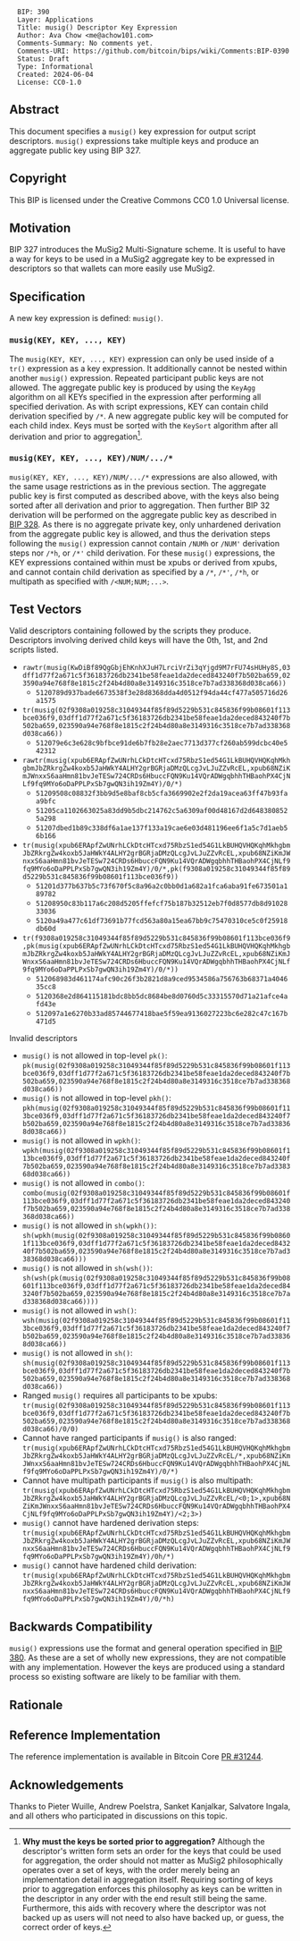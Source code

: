<pre>
  BIP: 390
  Layer: Applications
  Title: musig() Descriptor Key Expression
  Author: Ava Chow <me@achow101.com>
  Comments-Summary: No comments yet.
  Comments-URI: https://github.com/bitcoin/bips/wiki/Comments:BIP-0390
  Status: Draft
  Type: Informational
  Created: 2024-06-04
  License: CC0-1.0
</pre>

==Abstract==

This document specifies a <tt>musig()</tt> key expression for output script descriptors.
<tt>musig()</tt> expressions take multiple keys and produce an aggregate public key using BIP 327.

==Copyright==

This BIP is licensed under the Creative Commons CC0 1.0 Universal license.

==Motivation==

BIP 327 introduces the MuSig2 Multi-Signature scheme. It is useful to have a way for keys to be used
in a MuSig2 aggregate key to be expressed in descriptors so that wallets can more easily use MuSig2.

==Specification==

A new key expression is defined: <tt>musig()</tt>.

===<tt>musig(KEY, KEY, ..., KEY)</tt>===

The <tt>musig(KEY, KEY, ..., KEY)</tt> expression can only be used inside of a <tt>tr()</tt>
expression as a key expression. It additionally cannot be nested within another <tt>musig()</tt>
expression. Repeated participant public keys are not allowed. The aggregate public key is produced
by using the <tt>KeyAgg</tt> algorithm on all KEYs specified in the expression after performing all
specified derivation. As with script expressions, KEY can contain child derivation specified by
<tt>/*</tt>. A new aggregate public key will be computed for each child index. Keys must be sorted
with the <tt>KeySort</tt> algorithm after all derivation and prior to aggregation<ref>'''Why must
the keys be sorted prior to aggregation?''' Although the descriptor's written form sets an order
for the keys that could be used for aggregation, the order should not matter as MuSig2 philosophically
operates over a set of keys, with the order merely being an implementation detail in aggregation
itself. Requiring sorting of keys prior to aggregation enforces this philosophy as keys can be
written in the descriptor in any order with the end result still being the same. Furthermore, this
aids with recovery where the descriptor was not backed up as users will not need to also have
backed up, or guess, the correct order of keys.</ref>.

===<tt>musig(KEY, KEY, ..., KEY)/NUM/.../*</tt>===

<tt>musig(KEY, KEY, ..., KEY)/NUM/.../*</tt> expressions are also allowed, with the same usage
restrictions as in the previous section. The aggregate public key
is first computed as described above, with the keys also being sorted after all derivation and prior
to aggregation. Then further BIP 32 derivation will be performed on the aggregate public key as described in
[[bip-0328.mediawiki|BIP 328]]. As there is no aggregate private key,
only unhardened derivation from the aggregate public key is allowed, and thus the derivation steps
following the <tt>musig()</tt> expression cannot contain
<tt>/NUMh</tt> or <tt>/NUM'</tt> derivation steps nor <tt>/*h</tt>, or <tt>/*'</tt> child derivation.
For these <tt>musig()</tt> expressions, the KEY expressions contained within must be xpubs or derived from
xpubs, and cannot contain child derivation as specified by a <tt>/*</tt>, <tt>/*'</tt>, <tt>/*h</tt>, or multipath as specified with <tt>/<NUM;NUM;...></tt>.

==Test Vectors==

Valid descriptors containing followed by the scripts they produce. Descriptors involving derived child keys
will have the 0th, 1st, and 2nd scripts listed.

* <tt>rawtr(musig(KwDiBf89QgGbjEhKnhXJuH7LrciVrZi3qYjgd9M7rFU74sHUHy8S,03dff1d77f2a671c5f36183726db2341be58feae1da2deced843240f7b502ba659,023590a94e768f8e1815c2f24b4d80a8e3149316c3518ce7b7ad338368d038ca66))</tt>
** <tt>5120789d937bade6673538f3e28d8368dda4d0512f94da44cf477a505716d26a1575</tt>
* <tt>tr(musig(02f9308a019258c31049344f85f89d5229b531c845836f99b08601f113bce036f9,03dff1d77f2a671c5f36183726db2341be58feae1da2deced843240f7b502ba659,023590a94e768f8e1815c2f24b4d80a8e3149316c3518ce7b7ad338368d038ca66))</tt>
** <tt>512079e6c3e628c9bfbce91de6b7fb28e2aec7713d377cf260ab599dcbc40e542312</tt>
* <tt>rawtr(musig(xpub6ERApfZwUNrhLCkDtcHTcxd75RbzS1ed54G1LkBUHQVHQKqhMkhgbmJbZRkrgZw4koxb5JaHWkY4ALHY2grBGRjaDMzQLcgJvLJuZZvRcEL,xpub68NZiKmJWnxxS6aaHmn81bvJeTESw724CRDs6HbuccFQN9Ku14VQrADWgqbhhTHBaohPX4CjNLf9fq9MYo6oDaPPLPxSb7gwQN3ih19Zm4Y)/0/*)</tt>
** <tt>51209508c08832f3bb9d5e8baf8cb5cfa3669902e2f2da19acea63ff47b93faa9bfc</tt>
** <tt>51205ca1102663025a83dd9b5dbc214762c5a6309af00d48167d2d6483808525a298</tt>
** <tt>51207dbed1b89c338df6a1ae137f133a19cae6e03d481196ee6f1a5c7d1aeb56b166</tt>
* <tt>tr(musig(xpub6ERApfZwUNrhLCkDtcHTcxd75RbzS1ed54G1LkBUHQVHQKqhMkhgbmJbZRkrgZw4koxb5JaHWkY4ALHY2grBGRjaDMzQLcgJvLJuZZvRcEL,xpub68NZiKmJWnxxS6aaHmn81bvJeTESw724CRDs6HbuccFQN9Ku14VQrADWgqbhhTHBaohPX4CjNLf9fq9MYo6oDaPPLPxSb7gwQN3ih19Zm4Y)/0/*,pk(f9308a019258c31049344f85f89d5229b531c845836f99b08601f113bce036f9))</tt>
** <tt>51201d377b637b5c73f670f5c8a96a2c0bb0d1a682a1fca6aba91fe673501a189782</tt>
** <tt>51208950c83b117a6c208d5205ffefcf75b187b32512eb7f0d8577db8d9102833036</tt>
** <tt>5120a49a477c61df73691b77fcd563a80a15ea67bb9c75470310ce5c0f25918db60d</tt>
* <tt>tr(f9308a019258c31049344f85f89d5229b531c845836f99b08601f113bce036f9,pk(musig(xpub6ERApfZwUNrhLCkDtcHTcxd75RbzS1ed54G1LkBUHQVHQKqhMkhgbmJbZRkrgZw4koxb5JaHWkY4ALHY2grBGRjaDMzQLcgJvLJuZZvRcEL,xpub68NZiKmJWnxxS6aaHmn81bvJeTESw724CRDs6HbuccFQN9Ku14VQrADWgqbhhTHBaohPX4CjNLf9fq9MYo6oDaPPLPxSb7gwQN3ih19Zm4Y)/0/*))</tt>
** <tt>512068983d461174afc90c26f3b2821d8a9ced9534586a756763b68371a404635cc8</tt>
** <tt>5120368e2d864115181bdc8bb5dc8684be8d0760d5c33315570d71a21afce4afd43e</tt>
** <tt>512097a1e6270b33ad85744677418bae5f59ea9136027223bc6e282c47c167b471d5</tt>

Invalid descriptors

* <tt>musig()</tt> is not allowed in top-level <tt>pk()</tt>: <tt>pk(musig(02f9308a019258c31049344f85f89d5229b531c845836f99b08601f113bce036f9,03dff1d77f2a671c5f36183726db2341be58feae1da2deced843240f7b502ba659,023590a94e768f8e1815c2f24b4d80a8e3149316c3518ce7b7ad338368d038ca66))</tt>
* <tt>musig()</tt> is not allowed in top-level <tt>pkh()</tt>: <tt>pkh(musig(02f9308a019258c31049344f85f89d5229b531c845836f99b08601f113bce036f9,03dff1d77f2a671c5f36183726db2341be58feae1da2deced843240f7b502ba659,023590a94e768f8e1815c2f24b4d80a8e3149316c3518ce7b7ad338368d038ca66))</tt>
* <tt>musig()</tt> is not allowed in <tt>wpkh()</tt>: <tt>wpkh(musig(02f9308a019258c31049344f85f89d5229b531c845836f99b08601f113bce036f9,03dff1d77f2a671c5f36183726db2341be58feae1da2deced843240f7b502ba659,023590a94e768f8e1815c2f24b4d80a8e3149316c3518ce7b7ad338368d038ca66))</tt>
* <tt>musig()</tt> is not allowed in <tt>combo()</tt>: <tt>combo(musig(02f9308a019258c31049344f85f89d5229b531c845836f99b08601f113bce036f9,03dff1d77f2a671c5f36183726db2341be58feae1da2deced843240f7b502ba659,023590a94e768f8e1815c2f24b4d80a8e3149316c3518ce7b7ad338368d038ca66))</tt>
* <tt>musig()</tt> is not allowed in <tt>sh(wpkh())</tt>: <tt>sh(wpkh(musig(02f9308a019258c31049344f85f89d5229b531c845836f99b08601f113bce036f9,03dff1d77f2a671c5f36183726db2341be58feae1da2deced843240f7b502ba659,023590a94e768f8e1815c2f24b4d80a8e3149316c3518ce7b7ad338368d038ca66)))</tt>
* <tt>musig()</tt> is not allowed in <tt>sh(wsh())</tt>: <tt>sh(wsh(pk(musig(02f9308a019258c31049344f85f89d5229b531c845836f99b08601f113bce036f9,03dff1d77f2a671c5f36183726db2341be58feae1da2deced843240f7b502ba659,023590a94e768f8e1815c2f24b4d80a8e3149316c3518ce7b7ad338368d038ca66))))</tt>
* <tt>musig()</tt> is not allowed in <tt>wsh()</tt>: <tt>wsh(musig(02f9308a019258c31049344f85f89d5229b531c845836f99b08601f113bce036f9,03dff1d77f2a671c5f36183726db2341be58feae1da2deced843240f7b502ba659,023590a94e768f8e1815c2f24b4d80a8e3149316c3518ce7b7ad338368d038ca66))</tt>
* <tt>musig()</tt> is not allowed in <tt>sh()</tt>: <tt>sh(musig(02f9308a019258c31049344f85f89d5229b531c845836f99b08601f113bce036f9,03dff1d77f2a671c5f36183726db2341be58feae1da2deced843240f7b502ba659,023590a94e768f8e1815c2f24b4d80a8e3149316c3518ce7b7ad338368d038ca66))</tt>
* Ranged <tt>musig()</tt> requires all participants to be xpubs: <tt>tr(musig(02f9308a019258c31049344f85f89d5229b531c845836f99b08601f113bce036f9,03dff1d77f2a671c5f36183726db2341be58feae1da2deced843240f7b502ba659,023590a94e768f8e1815c2f24b4d80a8e3149316c3518ce7b7ad338368d038ca66)/0/0)</tt>
* Cannot have ranged participants if <tt>musig()</tt> is also ranged: <tt>tr(musig(xpub6ERApfZwUNrhLCkDtcHTcxd75RbzS1ed54G1LkBUHQVHQKqhMkhgbmJbZRkrgZw4koxb5JaHWkY4ALHY2grBGRjaDMzQLcgJvLJuZZvRcEL/*,xpub68NZiKmJWnxxS6aaHmn81bvJeTESw724CRDs6HbuccFQN9Ku14VQrADWgqbhhTHBaohPX4CjNLf9fq9MYo6oDaPPLPxSb7gwQN3ih19Zm4Y)/0/*)</tt>
* Cannot have multipath participants if <tt>musig()</tt> is also multipath: <tt>tr(musig(xpub6ERApfZwUNrhLCkDtcHTcxd75RbzS1ed54G1LkBUHQVHQKqhMkhgbmJbZRkrgZw4koxb5JaHWkY4ALHY2grBGRjaDMzQLcgJvLJuZZvRcEL/<0;1>,xpub68NZiKmJWnxxS6aaHmn81bvJeTESw724CRDs6HbuccFQN9Ku14VQrADWgqbhhTHBaohPX4CjNLf9fq9MYo6oDaPPLPxSb7gwQN3ih19Zm4Y)/<2;3>)</tt>
* <tt>musig()</tt> cannot have hardened derivation steps: <tt>tr(musig(xpub6ERApfZwUNrhLCkDtcHTcxd75RbzS1ed54G1LkBUHQVHQKqhMkhgbmJbZRkrgZw4koxb5JaHWkY4ALHY2grBGRjaDMzQLcgJvLJuZZvRcEL,xpub68NZiKmJWnxxS6aaHmn81bvJeTESw724CRDs6HbuccFQN9Ku14VQrADWgqbhhTHBaohPX4CjNLf9fq9MYo6oDaPPLPxSb7gwQN3ih19Zm4Y)/0h/*)</tt>
* <tt>musig()</tt> cannot have hardened child derivation: <tt>tr(musig(xpub6ERApfZwUNrhLCkDtcHTcxd75RbzS1ed54G1LkBUHQVHQKqhMkhgbmJbZRkrgZw4koxb5JaHWkY4ALHY2grBGRjaDMzQLcgJvLJuZZvRcEL,xpub68NZiKmJWnxxS6aaHmn81bvJeTESw724CRDs6HbuccFQN9Ku14VQrADWgqbhhTHBaohPX4CjNLf9fq9MYo6oDaPPLPxSb7gwQN3ih19Zm4Y)/0/*h)</tt>

==Backwards Compatibility==

<tt>musig()</tt> expressions use the format and general operation specified in
[[bip-0380.mediawiki|BIP 380]]. As these are a set of wholly new expressions, they are not compatible
with any implementation. However the keys are produced using a standard process so existing software
are likely to be familiar with them.

==Rationale==

<references/>

==Reference Implementation==

The reference implementation is available in Bitcoin Core [[https://github.com/bitcoin/bitcoin/pull/31244|PR #31244]].

==Acknowledgements==

Thanks to Pieter Wuille, Andrew Poelstra, Sanket Kanjalkar, Salvatore Ingala, and all others who
participated in discussions on this topic.
